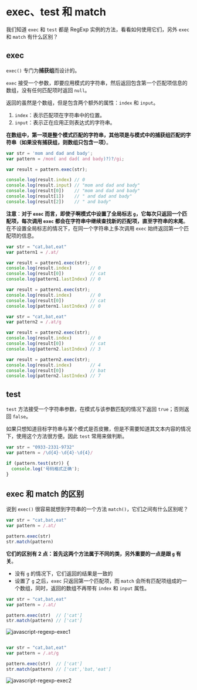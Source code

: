 # exec、test 和 match 

我们知道 `exec` 和 `test` 都是 RegExp 实例的方法，看看如何使用它们，另外 `exec` 和 `match` 有什么区别？

## exec

`exec()` 专门为**捕获组**而设计的。

`exec` 接受一个参数，即要应用模式的字符串，然后返回包含第一个匹配项信息的数组，没有任何匹配项时返回 `null`。

返回的虽然是个数组，但是包含两个额外的属性：`index` 和 `input`。

1. `index`：表示匹配项在字符串中的位置。
2. `input`：表示正在应用正则表达式的字符串。

**在数组中，第一项是整个模式匹配的字符串，其他项是与模式中的捕获组匹配的字符串（如果没有捕获组，则数组只包含一项）**。

```js
var str = 'mom and dad and bady';
var pattern = /mom( and dad( and bady)?)?/gi;

var result = pattern.exec(str);

console.log(result.index) // 0
console.log(result.input) // "mom and dad and bady"
console.log(result[0])    // "mom and dad and bady"
console.log(result[1])    // " and dad and bady"
console.log(result[2])    // " and bady"
```

**注意**：**对于 `exec` 而言，即使子啊模式中设置了全局标志 `g`，它每次只返回一个匹配项，每次调用 `exec` 都会在字符串中继续查找新的匹配项，直至字符串的末尾**。在不设置全局标志的情况下，在同一个字符串上多次调用 `exec` 始终返回第一个匹配项的信息。

```js
var str = "cat,bat,eat"
var pattern1 = /.at/

var result = pattern1.exec(str);
console.log(result.index)       // 0
console.log(result[0])          // cat
console.log(pattern1.lastIndex) // 0

var result = pattern1.exec(str);
console.log(result.index)       // 0
console.log(result[0])          // cat
console.log(pattern1.lastIndex) // 0

var str = "cat,bat,eat"
var pattern2 = /.at/g

var result = pattern2.exec(str);
console.log(result.index)       // 0
console.log(result[0])          // cat
console.log(pattern2.lastIndex) // 3

var result = pattern2.exec(str);
console.log(result.index)       // 4
console.log(result[0])          // bat
console.log(pattern2.lastIndex) // 7
```

## test

`test` 方法接受一个字符串参数，在模式与该参数匹配的情况下返回 `true`；否则返回 `false`。

如果只想知道目标字符串与某个模式是否皮撇，但是不需要知道其文本内容的情况下，使用这个方法很方便。因此 `test` 常用来做判断。

```js
var str = "0933-2331-9732"
var pattern = /\d{4}-\d{4}-\d{4}/

if (pattern.test(str)) {
  console.log('号码格式正确');
}
```

## exec 和 match 的区别

说到 `exec()` 很容易就想到字符串的一个方法 `match()`，它们之间有什么区别呢？

```js
var str = "cat,bat,eat"
var pattern = /.at/

pattern.exec(str)
str.match(pattern)
```

**它们的区别有 2 点：首先这两个方法属于不同的类，另外重要的一点是跟 `g` 有关**。

- 没有 `g` 的情况下，它们返回的结果是一致的
- 设置了 `g` 之后，`exec` 只返回第一个匹配项，而 `match` 会所有匹配项组成的一个数组，同时，返回的数组不再带有 `index` 和 `input` 属性。

```js
var str = "cat,bat,eat"
var pattern = /.at/

pattern.exec(str)  // ['cat']
str.match(pattern) // ['cat']
```

![javascript-regexp-exec1](https://user-images.githubusercontent.com/28384700/67258710-7a0dc180-f4c4-11e9-859b-0b34c8974724.png)

```js

var str = "cat,bat,eat"
var pattern = /.at/g

pattern.exec(str)  // ['cat']
str.match(pattern) // ['cat','bat,'eat']
```

![javascript-regexp-exec2](https://user-images.githubusercontent.com/28384700/67258717-8265fc80-f4c4-11e9-9b23-2e13854fbfee.png)


